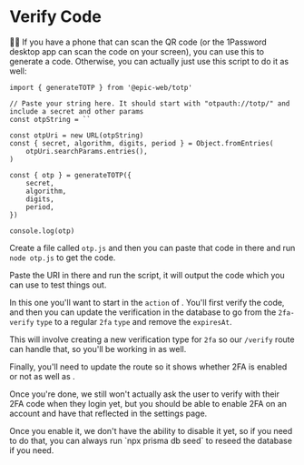 # Verify Code

<EpicVideo url="https://www.epicweb.dev/workshops/authentication-strategies-and-implementation/enable-two-factor-authentication-2fa/testing-the-two-factor-authentication-setup" />

👨‍💼 If you have a phone that can scan the QR code (or the 1Password desktop app
can scan the code on your screen), you can use this to generate a code.
Otherwise, you can actually just use this script to do it as well:

```tsx
import { generateTOTP } from '@epic-web/totp'

// Paste your string here. It should start with "otpauth://totp/" and include a secret and other params
const otpString = ``

const otpUri = new URL(otpString)
const { secret, algorithm, digits, period } = Object.fromEntries(
	otpUri.searchParams.entries(),
)

const { otp } = generateTOTP({
	secret,
	algorithm,
	digits,
	period,
})

console.log(otp)
```

<InlineFile file="otp.js">Create a file called `otp.js`</InlineFile> and then you
can paste that code in there and run `node otp.js` to get the code.

Paste the URI in there and run the script, it will output the code which you can
use to test things out.

In this one you'll want to start in the `action`
of <InlineFile file="app/routes/settings+/profile.two-factor.verify.tsx" />.
You'll first verify the code, and then you can update the verification in the
database to go from the `2fa-verify` `type` to a regular `2fa` `type` and remove
the `expiresAt`.

This will involve creating a new verification type for `2fa` so our `/verify`
route can handle that, so you'll be working
in <InlineFile file="app/routes/_auth+/verify.tsx" /> as well.

Finally, you'll need to update the <LinkToApp to="/settings/profile" /> route so
it shows whether 2FA is enabled or not as well
as <LinkToApp to="/settings/profile/two-factor" />.

Once you're done, we still won't actually ask the user to verify with their 2FA
code when they login yet, but you should be able to enable 2FA on an account and
have that reflected in the settings page.

<callout-warning>
	Once you enable it, we don't have the ability to disable it yet, so if you
	need to do that, you can always run `npx prisma db seed` to reseed the
	database if you need.
</callout-warning>
